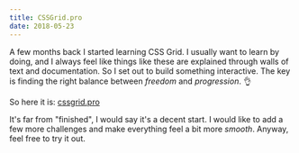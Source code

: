 ```yaml
---
title: CSSGrid.pro
date: 2018-05-23
---
```


A few months back I started learning CSS Grid. I usually want to learn by doing,
and I always feel like things like these are explained through walls of text and
documentation. So I set out to build something interactive. The key is finding
the right balance between _freedom_ and _progression_. 👌

So here it is: [cssgrid.pro](http://www.cssgrid.pro)

It's far from "finished", I would say it's a decent start. I would like to add a
few more challenges and make everything feel a bit more _smooth_. Anyway, feel
free to try it out.
